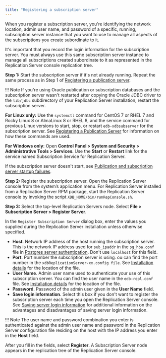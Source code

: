 ```yaml
---
title: "Registering a subscription server"
---
```


<div id="registering_subscription_server" class="registered_link"></div>

When you register a subscription server, you're identifying the network location, admin user name, and password of a specific, running, subscription server instance that you want to use to manage all aspects of the subscriptions you create subordinate to it.

It's important that you record the login information for the subscription server. You must always use this same subscription server instance to manage all subscriptions created subordinate to it as represented in the Replication Server console replication tree.

**Step 1:** Start the subscription server if it's not already running. Repeat the same process as in Step 1 of [Registering a publication server](../02_creating_publication/01_registering_publication_server/#registering_publication_server).

!!! Note
    If you're using Oracle publication or subscription databases and the subscription server wasn't restarted after copying the Oracle JDBC driver to the `lib/jdbc` subdirectory of your Replication Server installation, restart the subscription server.

**For Linux only:** Use the `systemctl` command for CentOS 7 or RHEL 7 and Rocky Linux 8 or AlmaLinux 8 or RHEL 8, and the service command for previous Linux versions to start, stop, or restart `edb-xdbsubserver` for the subscription server. See [Registering a Publication Server](../02_creating_publication/01_registering_publication_server/#registering_publication_server) for information on how these commands are used.

**For Windows only:** Open **Control Panel > System and Security > Administrative Tools > Services**. Use the **Start** or **Restart** link for the service named Subscription Service for Replication Server.

If the subscription server doesn't start, see [Publication and subscription server startup failures](../../10_appendix/02_resolving_problems/02_where_to_look_for_errors/#pub_and_sub_startup_failures).

**Step 2:** Register the subscription server. Open the Replication Server console from the system’s application menu. For Replication Server installed from a Replication Server RPM package, start the Replication Server console by invoking the script `XDB_HOME/bin/runRepConsole.sh`.

**Step 3:** Select the top-level Replication Servers node. Select **File > Subscription Server > Register Server**. 

In the `Register Subscription Server` dialog box, enter the values you supplied during the Replication Server installation unless otherwise specified.

-   **Host**. Network IP address of the host running the subscription server. This is the network IP address used for `sub_ipaddr` in the `pg_hba.conf` file in [Postgres server authentication](../01_prerequisites/06_verifying_host_accessibility/#postgres_server_auth). Don't use `localhost` for this field.
-   **Port**. Port number the subscription server is using. ou can find the port number in the `xdbReplicationServer-xx.config file`. See [Installation details](/eprs/7/03_installation/installation_details) for the location of the file.
-   **User Name**. Admin user name used to authenticate your use of this subscription server. You can find the user name in the `edb-repl.conf` file. See [Installation details](/eprs/7/03_installation/installation_details) for the location of the file.
-   **Password**. Password of the admin user given in the **User Name** field.
-   **Save login information**. Select this box if you don't want to register the subscription server each time you open the Replication Server console. See [Saving server login information](../../04_intro_xdb_console/#saving_server_login_info) for additional information on the advantages and disadvantages of saving server login information.

!!! Note
    The user name and password combination you enter is authenticated against the admin user name and password in the Replication Server configuration file residing on the host with the IP address you enter in the **Host** field.

After you fill in the fields, select **Register**. A Subscription Server node appears in the replication tree of the Replication Server console.